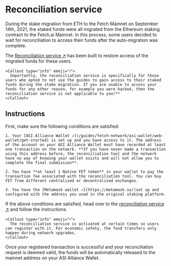 
# Reconciliation service

During the stake migration from ETH to the Fetch Mainnet on September 14th, 2021, the staked funds were all migrated from the Ethereum staking contract to the Fetch.ai Mainnet. In this process, some users decided to wait for reconciliation to access their funds after the auto-migration was complete.

The [Reconciliation service ↗️](https://browse-fetchhub.fetch.ai/reconciliation) has been built to restore access of the migrated funds for these users.

    <Callout type="info" emoji="ℹ️">
      Importantly, the reconciliation service is specifically for those users who opted to not use the guides to gain access to their staked funds during the stake migration. If you are unable to access your funds for any other reason, for example you were hacked, then the reconciliation service is not applicable to you!**
    </Callout>

## Instructions

First, make sure the following conditions are satisfied:

    1. Your [ASI Alliance Wallet ↗️](/guides/fetch-network/asi-wallet/web-wallet/get-started) is set up and you have access to it. The address of the account on your ASI Alliance Wallet must have recorded at least one transaction on the network. **If you have never made a transaction using this address before, the reconciliation tool and the network have no way of knowing your wallet exists and will not allow you to complete the final submission**.

    2. You have **at least 1 Native FET token** in your wallet to pay the transaction fee associated with the reconciliation tool. You can buy FET from different centralized or decentralized exchanges.

    3. You have the [Metamask wallet ↗️](https://metamask.io/)set up and configured with the address you used in the original staking platform.

If the above conditions are satisfied, head over to the [reconciliation service ↗️](https://browse-fetchhub.fetch.ai/reconciliation) and follow the instructions.

    <Callout type="info" emoji="ℹ️">
      The reconciliation service is activated at certain times so users can register with it. For economic safety, the fund transfers only happen during network upgrades.
    </Callout>

Once your registered transaction is successful and your reconciliation request is deemed valid, the funds will be automatically released to the mainnet address on your ASI Alliance Wallet.
